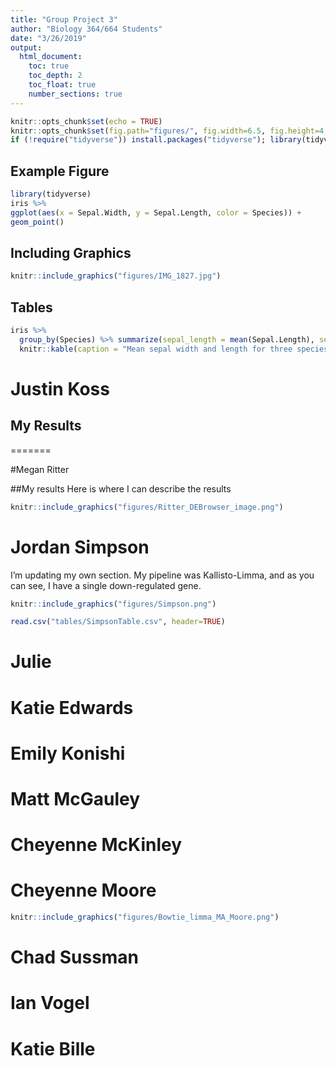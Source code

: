 ```yaml
---
title: "Group Project 3"
author: "Biology 364/664 Students"
date: "3/26/2019"
output:
  html_document:
    toc: true
    toc_depth: 2
    toc_float: true
    number_sections: true
---
```


```r
knitr::opts_chunk$set(echo = TRUE)
knitr::opts_chunk$set(fig.path="figures/", fig.width=6.5, fig.height=4, fig.align="center")
if (!require("tidyverse")) install.packages("tidyverse"); library(tidyverse)
```

## Example Figure

```r
library(tidyverse)
iris %>%
ggplot(aes(x = Sepal.Width, y = Sepal.Length, color = Species)) +
geom_point() 
```

## Including Graphics

```r
knitr::include_graphics("figures/IMG_1827.jpg") 
```

## Tables

```r
iris %>%
  group_by(Species) %>% summarize(sepal_length = mean(Sepal.Length), sepal_width = mean(Sepal.Width)) %>% 
  knitr::kable(caption = "Mean sepal width and length for three species of _Iris_.") 
```



# Justin Koss

## My Results

=======

#Megan Ritter

##My results
Here is where I can describe the results
```r
knitr::include_graphics("figures/Ritter_DEBrowser_image.png") 
```

# Jordan Simpson

I'm updating my own section. My pipeline was Kallisto-Limma, and as you can see, I have a single down-regulated gene.

```r
knitr::include_graphics("figures/Simpson.png") 
```

```r
read.csv("tables/SimpsonTable.csv", header=TRUE) 
```


# Julie


# Katie Edwards

# Emily Konishi

# Matt McGauley

# Cheyenne McKinley

# Cheyenne Moore
```r
knitr::include_graphics("figures/Bowtie_limma_MA_Moore.png") 
```

# Chad Sussman

# Ian Vogel

# Katie Bille
